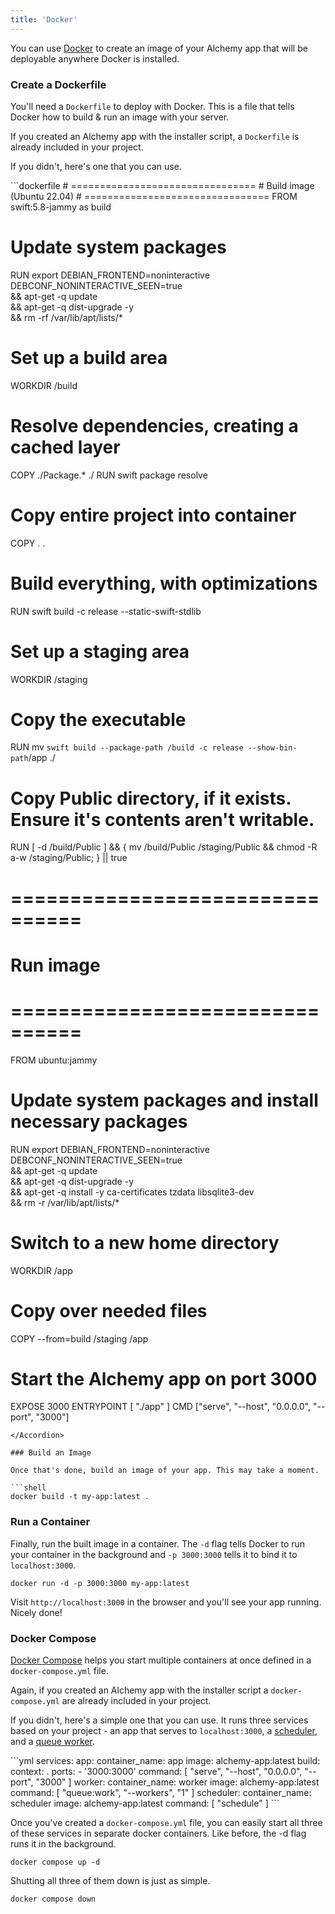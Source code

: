 ```yaml
---
title: 'Docker'
---
```


You can use [Docker](https://www.docker.com/) to create an image of your Alchemy app that will be deployable anywhere Docker is installed.

### Create a Dockerfile

You'll need a `Dockerfile` to deploy with Docker. This is a file that tells Docker how to build & run an image with your server.

If you created an Alchemy app with the installer script, a `Dockerfile` is already included in your project.

If you didn't, here's one that you can use.

<Accordion title="Dockerfile" icon="docker">
```dockerfile
# ================================
# Build image (Ubuntu 22.04)
# ================================
FROM swift:5.8-jammy as build

# Update system packages
RUN export DEBIAN_FRONTEND=noninteractive DEBCONF_NONINTERACTIVE_SEEN=true \
    && apt-get -q update \
    && apt-get -q dist-upgrade -y \
    && rm -rf /var/lib/apt/lists/*

# Set up a build area
WORKDIR /build

# Resolve dependencies, creating a cached layer
COPY ./Package.* ./
RUN swift package resolve

# Copy entire project into container
COPY . .

# Build everything, with optimizations
RUN swift build -c release --static-swift-stdlib

# Set up a staging area
WORKDIR /staging

# Copy the executable
RUN mv `swift build --package-path /build -c release --show-bin-path`/app ./

# Copy Public directory, if it exists. Ensure it's contents aren't writable.
RUN [ -d /build/Public ] && { mv /build/Public /staging/Public && chmod -R a-w /staging/Public; } || true

# ================================
# Run image
# ================================
FROM ubuntu:jammy

# Update system packages and install necessary packages
RUN export DEBIAN_FRONTEND=noninteractive DEBCONF_NONINTERACTIVE_SEEN=true \
    && apt-get -q update \
    && apt-get -q dist-upgrade -y \
    && apt-get -q install -y ca-certificates tzdata libsqlite3-dev \
    && rm -r /var/lib/apt/lists/*

# Switch to a new home directory
WORKDIR /app

# Copy over needed files
COPY --from=build /staging /app

# Start the Alchemy app on port 3000
EXPOSE 3000
ENTRYPOINT [ "./app" ]
CMD ["serve", "--host", "0.0.0.0", "--port", "3000"]
```
</Accordion>

### Build an Image

Once that's done, build an image of your app. This may take a moment.

```shell
docker build -t my-app:latest .
```

### Run a Container

Finally, run the built image in a container. The `-d` flag tells Docker to run your container in the background and `-p 3000:3000` tells it to bind it to `localhost:3000`.

```shell
docker run -d -p 3000:3000 my-app:latest
```

Visit `http://localhost:3000` in the browser and you'll see your app running. Nicely done!

### Docker Compose

[Docker Compose](https://docs.docker.com/compose/) helps you start multiple containers at once defined in a `docker-compose.yml` file.

Again, if you created an Alchemy app with the installer script a `docker-compose.yml` are already included in your project.

If you didn't, here's a simple one that you can use. It runs three services based on your project - an app that serves to `localhost:3000`, a [scheduler](/guides/scheduling), and a [queue worker](/guides/queues).

<Accordion title="docker-compose.yml" icon="docker">
```yml
services:
  app:
    container_name: app
    image: alchemy-app:latest
    build:
      context: .
    ports:
      - '3000:3000'
    command: [ "serve", "--host", "0.0.0.0", "--port", "3000" ]
  worker:
    container_name: worker
    image: alchemy-app:latest
    command: [ "queue:work", "--workers", "1" ]
  scheduler:
    container_name: scheduler
    image: alchemy-app:latest
    command: [ "schedule" ]
```
</Accordion>

Once you've created a `docker-compose.yml` file, you can easily start all three of these services in separate docker containers. Like before, the -d flag runs it in the background.

```shell
docker compose up -d
```

Shutting all three of them down is just as simple.

```shell
docker compose down
```